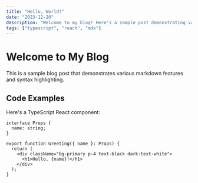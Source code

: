 ```yaml
---
title: "Hello, World!"
date: "2023-12-20"
description: "Welcome to my blog! Here's a sample post demonstrating various markdown and code formatting features."
tags: ["typescript", "react", "mdx"]
---
```


# Welcome to My Blog

This is a sample blog post that demonstrates various markdown features and syntax highlighting.

## Code Examples

Here's a TypeScript React component:

```tsx showLineNumbers /name/
interface Props {
  name: string;
}

export function Greeting({ name }: Props) {
  return (
    <div className="bg-primary p-4 text-black dark:text-white">
      <h1>Hello, {name}!</h1>
    </div>
  );
}
```
